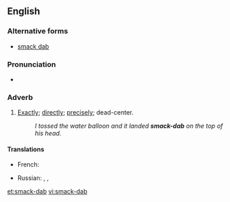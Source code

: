 ==English==

===Alternative forms===
* [[smack dab]]

===Pronunciation===
* {{audio|en-us-smack-dab.ogg|Audio (US)|lang=en}}

===Adverb===
{{en-adv|head=[[smack]]-[[dab]]|-}}

# {{context|slang|lang=en}} [[exactly|Exactly]]; [[directly]]; [[precisely]]; dead-center.
#: ''I tossed the water balloon and it landed '''smack-dab''' on the top of his head.''

====Translations====
{{trans-top|exactly, directly}}
* French: {{t+|fr|pile-poil}}
{{trans-mid}}
* Russian: {{t+|ru|прямико́м|n}}, {{t|ru|прямёхонько|n}}, {{t+|ru|пря́мо|n}}
{{trans-bottom}}

[[et:smack-dab]]
[[vi:smack-dab]]
